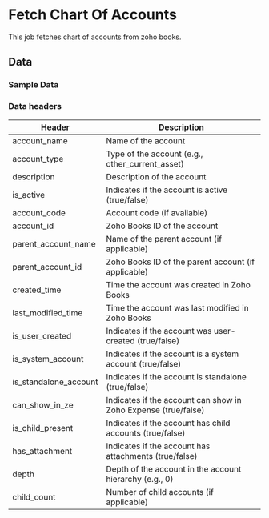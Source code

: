 # Fetch Chart Of Accounts

This job fetches chart of accounts from zoho books. 

<AddJob
  template="gsheet_zoho_books_db_get_chart_of_accounts"
/>

## Data

### Sample Data

<Gsheet
  src="https://docs.google.com/spreadsheets/d/1-gX-uq5YrTW-6gQJYM-mNXitEOfJLTiQCvPtV8CR1Yc/edit#gid=1499824955"
/>

### Data headers

| Header | Description |
|----|----|
| account_name | Name of the account |
| account_type | Type of the account (e.g., other_current_asset) |
| description | Description of the account |
| is_active | Indicates if the account is active (true/false) |
| account_code | Account code (if available) |
| account_id | Zoho Books ID of the account |
| parent_account_name | Name of the parent account (if applicable) |
| parent_account_id | Zoho Books ID of the parent account (if applicable) |
| created_time | Time the account was created in Zoho Books |
| last_modified_time | Time the account was last modified in Zoho Books |
| is_user_created | Indicates if the account was user-created (true/false) |
| is_system_account | Indicates if the account is a system account (true/false) |
| is_standalone_account | Indicates if the account is standalone (true/false) |
| can_show_in_ze | Indicates if the account can show in Zoho Expense (true/false) |
| is_child_present | Indicates if the account has child accounts (true/false) |
| has_attachment | Indicates if the account has attachments (true/false) |
| depth | Depth of the account in the account hierarchy (e.g., 0) |
| child_count | Number of child accounts (if applicable) |

<!---
### Filteration options

This job can restrict the data that is visible in spreadsheets. Use the following parameters to restrict the data.

| Parameter | Options |
|----|----|
| start_date | Select bills with billing date on or after `start_date`. Format - `YYYY-MM-DD` |
| end_date | Select bills with billing date on or before `end_date`. Format - `YYYY-MM-DD` |
| contact_id | Select bills related to a particular contact (either customer or vendor). Contact id is the id of the customer or vendor from zoho books.  |
-->

<!---
## Others

### Similar jobs

Similar sort of data can be achieved by using get accounting transaction job and filtering it by invoice type. 

### Reports that use this job

Here are some of the report templates that use this job: 
-->